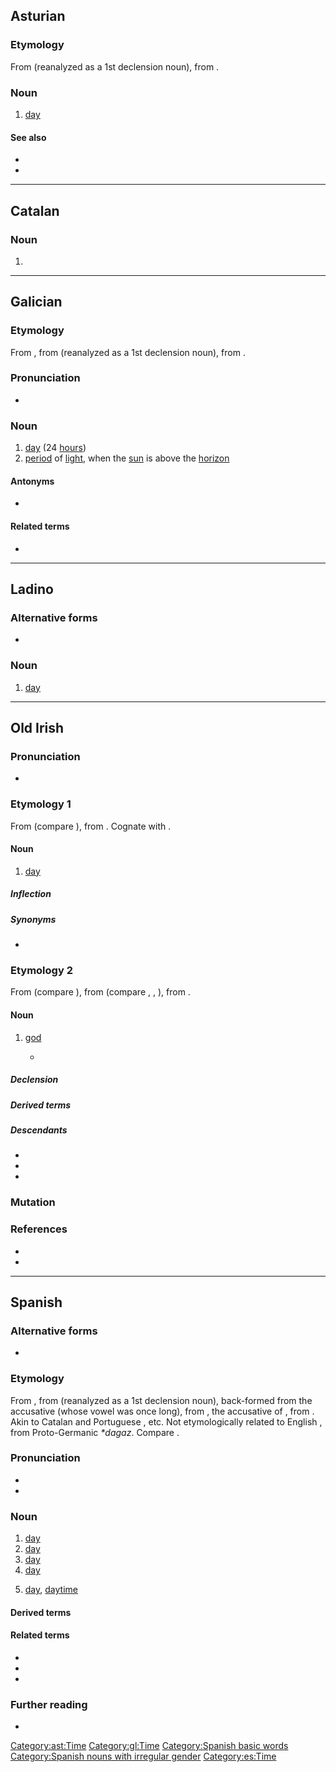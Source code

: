 {{also|Appendix:Variations of "dia"}}
{{DEFAULTSORT:dia}}
==Asturian==

===Etymology===
From {{inh|ast|VL.||*dia}} (reanalyzed as a 1st declension noun), from {{inh|ast|la|diēs||day}}.

===Noun===
{{ast-noun|m|díes}}

# [[day]]

====See also====
* {{l|ast|nueche}}
* {{l|ast|xornada}}

[[Category:ast:Time]]

----

==Catalan==

===Noun===
{{ca-noun|f}}

# {{obsolete spelling of|ca|dia}}

----

==Galician==

===Etymology===
From {{inh|gl|roa-opt|dia}}, from {{inh|gl|VL.||*dia}} (reanalyzed as a 1st declension noun), from {{inh|gl|la|diēs||day}}.

===Pronunciation===
* {{IPA|gl|[ˈd̪iɐ]}}

===Noun===
{{gl-noun|m}}

# [[day]] (24 [[hour]]s)
# [[period]] of [[light]], when the [[sun]] is above the [[horizon]]

====Antonyms====
* {{sense|period of light}} {{l|gl|noite}}

====Related terms====
* {{l|gl|diario}}

[[Category:gl:Time]]

----

==Ladino==

===Alternative forms===
* {{l|lad|diya|sc=Latn}}

===Noun===
{{lad-noun|l|g=m}}

# [[day]]

----

==Old Irish==

===Pronunciation===
* {{IPA|sga|/dʲiːa̯/}}

===Etymology 1===
{{PIE root|sga|dyew}}
From {{inh|sga|cel-pro|*dīyos}} (compare {{cog|cy|dydd}}), from {{inh|sga|ine-pro|*dyew-}}. Cognate with {{cog|la|diēs}}.

====Noun====
{{sga-noun}}<!--gender is probably masculine but as it's only used in fixed expressions it isn't possible to say for sure-->

# [[day]]

=====Inflection=====
{{rfinfl|sga|noun}}

=====Synonyms=====
* {{l|sga|lá}}

===Etymology 2===
{{PIE root|sga|dyew}}
From {{inh|sga|cel-pro|*dēwos}} (compare {{cog|cy|duw}}), from {{inh|sga|ine-pro|*deywós}} (compare {{cog|sa|देव|tr=devá}}, {{cog|la|deus}}, {{cog|ang|Tīw||Germanic god of heroic glory}}), from {{inh|sga|ine-pro|*dyew-||to shine}}.

====Noun====
{{sga-noun|m|dé|dé}}

# [[god]]
#* {{RQ:sga-gloss|Sg|162|a|3}}
#*: {{quote|sga|In tan labratar ind ḟilid a persin inna '''ṅdea''', do·gniat {{m|la||primam ⁊ secundam in illis}}.|When the poets speak in the person of the gods, they make a first and second [person] in them.}}

=====Declension=====
{{sga-decl-o-masc|dé|acc_pl=deu|gen_pl2=dea|dat_pl=déib}}

=====Derived terms=====
{{der3|sga|[[déode|déod]]([[déodae|a]])[[déode|e]]|díade|deacht}}

=====Descendants=====
* {{desc|ga|dia}}
* {{desc|gv|jee}}
* {{desc|gd|dia}}

===Mutation===
{{sga-mutation|d|ía}}

===References===
* {{R:DIL|15847|head=2 día (‘god’)}}
* {{R:DIL|15848|head=3 día (‘day’)}}

----

==Spanish==

===Alternative forms===
* {{l|es|dia}} {{q|obsolete}}

===Etymology===
From {{inh|es|VL.||*dīa}}, from {{inh|es|la|diēs||day}} (reanalyzed as a 1st declension noun), back-formed from the accusative {{m|la|diem}} (whose vowel was once long), from {{inh|es|itc-pro|*djēm}}, the accusative of {{m|itc-pro|*djous}}, from {{inh|es|ine-pro|*dyḗws||heaven, sky}}. Akin to Catalan and Portuguese {{m|pt|dia}}, etc. Not etymologically related to English {{m|en|day}}, from Proto-Germanic ''*dagaz''. Compare {{cog|en|dial}}.

===Pronunciation===
* {{es-IPA}}
* {{rhymes|es|ia}}

===Noun===
{{es-noun|m}}

# [[day]] {{gloss|any period of 24 hours}}
# [[day]] {{gloss|a period from midnight to the following midnight}}
# [[day]] {{gloss|rotational period of a planet}}
# [[day]] {{gloss|the part of a day period which one spends at work, school, etc.}}
#: {{syn|es|jornada}}
# [[day]], [[daytime]] {{gloss|the part of the day between sunrise and sunset}}
#: {{ant|es|noche}}

====Derived terms====
{{der3|es|a día de hoy|a plena luz del día|adiar|al día|buenos días|día a día|día sí, día también|día sí y día también|día y noche|el día que las vacas vuelen|el otro día|el pan nuestro de cada día|estar en sus días|hoy día|hoy en día|la vida son dos días|mañana será otro día|mediodía|orden del día|píldora del día después|un día de estos|un día es un día|un día más un día menos|un día sí y otro también}}

====Related terms====
* {{l|es|cotidiano}}
* {{l|es|diario}}
* {{l|es|diurno}}

===Further reading===
* {{R:DRAE 2001}}

[[Category:Spanish basic words]]
[[Category:Spanish nouns with irregular gender]]
[[Category:es:Time]]